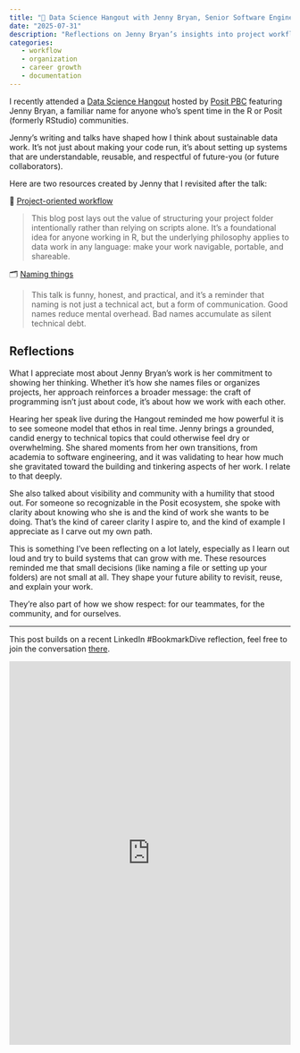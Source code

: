 ```yaml
---
title: "📌 Data Science Hangout with Jenny Bryan, Senior Software Engineer at Posit"
date: "2025-07-31"
description: "Reflections on Jenny Bryan’s insights into project workflows, naming conventions, and why the way we build data systems matters just as much as what we build."
categories:
   - workflow
   - organization
   - career growth
   - documentation
---
```


I recently attended a [Data Science Hangout](https://posit.co/data-science-hangout/jenny-bryan/) hosted by [Posit PBC](https://posit.co/) featuring Jenny Bryan, a familiar name for anyone who’s spent time in the R or Posit (formerly RStudio) communities.

Jenny’s writing and talks have shaped how I think about sustainable data work. It’s not just about making your code run, it’s about setting up systems that are understandable, reusable, and respectful of future-you (or future collaborators).

Here are two resources created by Jenny that I revisited after the talk:

🧶 [Project-oriented workflow](https://www.tidyverse.org/blog/2017/12/workflow-vs-script/)

> This blog post lays out the value of structuring your project folder intentionally rather than relying on scripts alone. It’s a foundational idea for anyone working in R, but the underlying philosophy applies to data work in any language: make your work navigable, portable, and shareable.

🗂️ [Naming things](https://www.youtube.com/watch?v=ES1LTlnpLMk)

> This talk is funny, honest, and practical, and it's a reminder that naming is not just a technical act, but a form of communication. Good names reduce mental overhead. Bad names accumulate as silent technical debt.

## Reflections

What I appreciate most about Jenny Bryan’s work is her commitment to showing her thinking. Whether it’s how she names files or organizes projects, her approach reinforces a broader message: the craft of programming isn’t just about code, it’s about how we work with each other.

Hearing her speak live during the Hangout reminded me how powerful it is to see someone model that ethos in real time. Jenny brings a grounded, candid energy to technical topics that could otherwise feel dry or overwhelming. She shared moments from her own transitions, from academia to software engineering, and it was validating to hear how much she gravitated toward the building and tinkering aspects of her work. I relate to that deeply.

She also talked about visibility and community with a humility that stood out. For someone so recognizable in the Posit ecosystem, she spoke with clarity about knowing who she is and the kind of work she wants to be doing. That’s the kind of career clarity I aspire to, and the kind of example I appreciate as I carve out my own path.

This is something I’ve been reflecting on a lot lately, especially as I learn out loud and try to build systems that can grow with me. These resources reminded me that small decisions (like naming a file or setting up your folders) are not small at all. They shape your future ability to revisit, reuse, and explain your work.

They’re also part of how we show respect: for our teammates, for the community, and for ourselves.

---

This post builds on a recent LinkedIn #BookmarkDive reflection, feel free to join the conversation [there](https://www.linkedin.com/posts/mirandaleigh_project-oriented-workflow-activity-7356745294987808768-A0YA?utm_source=share&utm_medium=member_desktop&rcm=ACoAAAlIdLkBFtiJzHRZxK10HWpjPNqHsthrMgg).

<iframe src="https://www.linkedin.com/embed/feed/update/urn:li:share:7356745293972807680?collapsed=1" height="686" width="504" frameborder="0" allowfullscreen="" title="Embedded post"></iframe>
